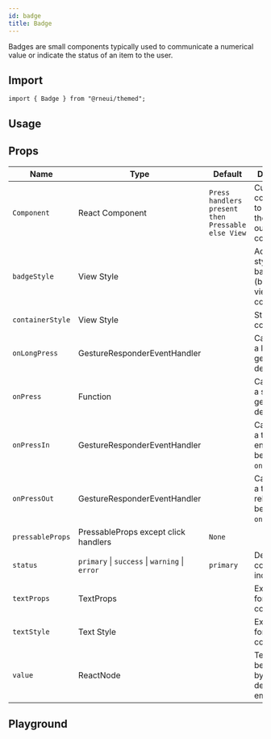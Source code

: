 ```yaml
---
id: badge
title: Badge
---
```



<IconsStyle />

Badges are small components typically used to communicate a numerical value or indicate the status of an item to the user.

## Import

```tsx
import { Badge } from "@rneui/themed";
```

## Usage

<Usage />

## Props

<div class='table-responsive'>

| Name             | Type                                           | Default                                           | Description                                               |
| ---------------- | ---------------------------------------------- | ------------------------------------------------- | --------------------------------------------------------- |
| `Component`      | React Component                                | `Press handlers present then Pressable else View` | Custom component to replace the badge outer component.    |
| `badgeStyle`     | View Style                                     |                                                   | Additional styling for badge (background) view component. |
| `containerStyle` | View Style                                     |                                                   | Style for the container.                                  |
| `onLongPress`    | GestureResponderEventHandler                   |                                                   | Called when a long-tap gesture is detected.               |
| `onPress`        | Function                                       |                                                   | Called when a single tap gesture is detected.             |
| `onPressIn`      | GestureResponderEventHandler                   |                                                   | Called when a touch is engaged before `onPress`.          |
| `onPressOut`     | GestureResponderEventHandler                   |                                                   | Called when a touch is released before `onPress`.         |
| `pressableProps` | PressableProps except click handlers           | `None`                                            |                                                           |
| `status`         | `primary` \| `success` \| `warning` \| `error` | `primary`                                         | Determines color of the indicator.                        |
| `textProps`      | TextProps                                      |                                                   | Extra props for text component.                           |
| `textStyle`      | Text Style                                     |                                                   | Extra styling for icon component.                         |
| `value`          | ReactNode                                      |                                                   | Text value to be displayed by badge, defaults to empty.   |

</div>

## Playground

<Play />
